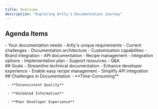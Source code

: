 ```yaml
---
title: Overview
description: "Exploring Artly's Documentation Journey"
---
```

## Agenda Items
<CardGroup cols={2}>
 <Card title="Introduction" icon="handshake">
   - Your documentation needs
   - Artly's unique requirements
   - Current challenges
 </Card>
 <Card title="Platform Overview" icon="rocket">
   - Documentation architecture
   - Customization capabilities
   - Brand integration
 </Card>
</CardGroup>
<CardGroup cols={2}>
 <Card title="Live Demo" icon="play">
   - API documentation
   - Recipe management
   - Integration options
 </Card>
 <Card title="Next Steps" icon="arrow-right">
   - Implementation plan
   - Support resources
   - Q&A
 </Card>
</CardGroup>

<div className="grid grid-cols-2 gap-6">
 <div>
   ## Goals
   - Streamline technical documentation
   - Enhance developer experience
   - Enable easy recipe management
   - Simplify API integration
 </div>

 <div>
   ## Challenges in Documentation
   <Card>
     - **Time-Consuming** 
     
     - **Inconsistent Quality**
     
     - **Outdated Information** 
     
     - **Poor Developer Experience** 
   </Card>
 </div>
</div>

